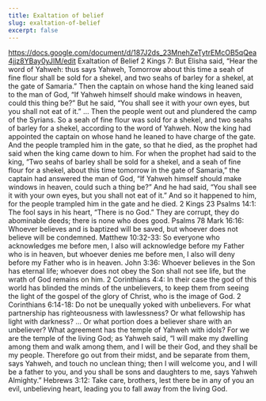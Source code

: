 ```yaml
---
title: Exaltation of belief
slug: exaltation-of-belief
excerpt: false
---
```

https://docs.google.com/document/d/187J2ds_23MnehZeTytrEMcOB5qQea4jjz8YBay0yJIM/edit Exaltation of Belief 2
Kings 7: But Elisha said, “Hear the word of Yahweh: thus says Yahweh, Tomorrow about this time a seah of fine
flour shall be sold for a shekel, and two seahs of barley for a shekel, at the gate of Samaria.” Then the
captain on whose hand the king leaned said to the man of God, “If Yahweh himself should make windows in
heaven, could this thing be?” But he said, “You shall see it with your own eyes, but you shall not eat of it.”
… Then the people went out and plundered the camp of the Syrians. So a seah of fine flour was sold for a
shekel, and two seahs of barley for a shekel, according to the word of Yahweh. Now the king had appointed the
captain on whose hand he leaned to have charge of the gate. And the people trampled him in the gate, so that
he died, as the prophet had said when the king came down to him. For when the prophet had said to the king,
“Two seahs of barley shall be sold for a shekel, and a seah of fine flour for a shekel, about this time
tomorrow in the gate of Samaria,” the captain had answered the man of God, “If Yahweh himself should make
windows in heaven, could such a thing be?” And he had said, “You shall see it with your own eyes, but you
shall not eat of it.” And so it happened to him, for the people trampled him in the gate and he died. 2 Kings
23 Psalms 14:1: The fool says in his heart, “There is no God.” They are corrupt, they do abominable deeds;
there is none who does good. Psalms 78 Mark 16:16: Whoever believes and is baptized will be saved, but whoever
does not believe will be condemned. Matthew 10:32-33: So everyone who acknowledges me before men, I also will
acknowledge before my Father who is in heaven, but whoever denies me before men, I also will deny before my
Father who is in heaven. John 3:36: Whoever believes in the Son has eternal life; whoever does not obey the
Son shall not see life, but the wrath of God remains on him. 2 Corinthians 4:4: In their case the god of this
world has blinded the minds of the unbelievers, to keep them from seeing the light of the gospel of the glory
of Christ, who is the image of God. 2 Corinthians 6:14-18: Do not be unequally yoked with unbelievers. For
what partnership has righteousness with lawlessness? Or what fellowship has light with darkness? ... Or what
portion does a believer share with an unbeliever? What agreement has the temple of Yahweh with idols? For we
are the temple of the living God; as Yahweh said, “I will make my dwelling among them and walk among them, and
I will be their God, and they shall be my people. Therefore go out from their midst, and be separate from
them, says Yahweh, and touch no unclean thing; then I will welcome you, and I will be a father to you, and you
shall be sons and daughters to me, says Yahweh Almighty.” Hebrews 3:12: Take care, brothers, lest there be in
any of you an evil, unbelieving heart, leading you to fall away from the living God.
